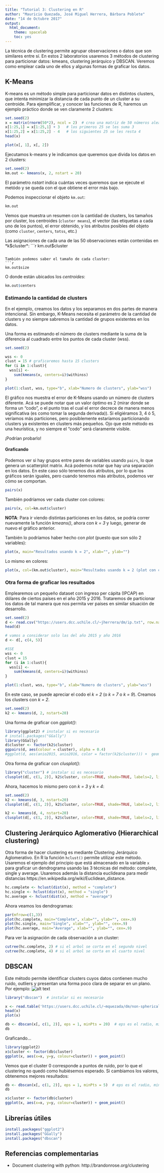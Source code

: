 ```yaml
---
title: "Tutorial 3: Clustering en R"
author: "Mauricio Quezada, José Miguel Herrera, Bárbara Poblete"
date: "14 de Octubre 2017"
output: 
  html_document: 
    theme: spacelab
    toc: yes
---
```


La técnica de clustering permite agrupar observaciones o datos que son similares entre sí. 
En estos 2 laboratorios usaremos 3 métodos de clustering para particionar datos: kmeans, clustering jerárquico y DBSCAN. Veremos como emplear cada uno de ellos y algunas formas de graficar los datos.

## K-Means

K-means es un método simple para particionar datos en distintos clusters, que intenta minimizar la distancia de cada punto de un cluster a su centroide. Para ejemplificar, y conocer las funciones de R, haremos un ejemplo práctico donde se ven claramente 2 clusters:

```r
set.seed(2)
x = matrix(rnorm(50*2), ncol = 2)  # crea una matriz de 50 números aleatorios en 2 columnas 
x[1:25,1] = x[1:25,1] + 3   # los primeros 25 se les suma 3
x[1:25,2] = x[1:25,2] - 4   # los siguientes 25 se les resta 4
head(x)
```

```r
plot(x[, 1], x[, 2])
```


Ejecutamos k-means y le indicamos que queremos que divida los datos en 2 clusters:
```r
set.seed(2)
km.out <- kmeans(x, 2, nstart = 20)
```

El parámetro *nstart* indica cuántas veces queremos que se ejecute el metódo y se queda con el que obtiene el error más bajo.

Podemos inspeccionar el objeto `km.out`:

```r
km.out
```

Vemos que muestra un resumen con la cantidad de clusters, los tamaños por cluster, los centroides (`cluster means`), el vector (las etiquetas a cada uno de los puntos), el error obtenido, y los atributos posibles del objeto (como `cluster`, `centers`, `totss`, etc.)

Las asignaciones de cada una de las 50 observaciones están contenidas en *k$cluster*:
```r
km.out$cluster
```

También podemos saber el tamaño de cada cluster:
```r
km.out$size
```

O donde están ubicados los *centroides*:
```r
km.out$centers
```


### Estimando la cantidad de clusters

En el ejemplo, creamos los datos y los separamos en dos partes de manera intencional. Sin embargo, K-Means necesita el parámetro de la cantidad de clusters y no siempre sabremos la cantidad de grupos existentes en los datos.

Una forma es estimando el número de clusters mediante la suma de la diferencia al cuadrado entre los puntos de cada cluster (wss).

```r
set.seed(2)

wss <- 0
clust = 15 # graficaremos hasta 15 clusters
for (i in 1:clust){
  wss[i] <-
    sum(kmeans(x, centers=i)$withinss)
}

plot(1:clust, wss, type="b", xlab="Numero de clusters", ylab="wss")
```

El gráfico nos muestra el error de K-Means usando un número de clusters diferente. Acá se puede notar que un valor óptimo es 2 (mirar donde se forma un "codo", o el punto tras el cual el error decrece de manera menos significativa (es como tomar la segunda derivada)). Si eligiéramos 3, 4 ó 5, veríamos más particiones, pero posiblemente estaríamos particionando clusters ya existentes en clusters más pequeños.
Ojo que este método es una heurística, y no siempre el "codo" será claramente visible.

¡Podrían probarlo!



#### Graficando

Podemos ver si hay grupos entre pares de variables usando `pairs`, lo que genera un scatterplot matrix. Acá podemos notar que hay una separación en los datos. En este caso sólo tenemos dos atributos, por lo que los gráficos serán iguales, pero cuando tenemos más atributos, podemos ver cómo se comportan.

```r
pairs(x)
```

También podríamos ver cada cluster con colores:
```r
pairs(x, col=km.out$cluster)
```

**NOTA**: Para ir viendo distintas particiones en los datos, se podría correr nuevamente la función *kmeans()*, ahora con *k = 3* y luego, generar de nuevo el gráfico anterior. 

También lo podríamos haber hecho con *plot* (puesto que son sólo 2 variables):
```r
plot(x, main="Resultados usando k = 2", xlab="", ylab="")
```

Lo mismo en colores: 
```r
plot(x, col=(km.out$cluster), main="Resultados usando k = 2 (plot con colores)", xlab="", ylab="", pch=20, cex=2)
```





### Otra forma de graficar los resultados

Emplearemos un pequeño dataset con ingreso per cápita (IPCAP) en dólares de ciertos países en el año 2015 y 2016. Trataremos de particionar los datos de tal manera que nos permita ver paises en similar situación de desarrollo. 

```r
set.seed(2)
d <- read.csv("https://users.dcc.uchile.cl/~jherrera/dm/ip.txt", row.name = 1, header = T)
head(d)

# vamos a considerar solo las del año 2015 y año 2016
d <- d[, c(4, 5)]

#SSE
wss <- 0
clust = 15
for (i in 1:clust){
  wss[i] <-
    sum(kmeans(d, centers=i)$withinss)
}

plot(1:clust, wss, type="b", xlab="Numero de clusters", ylab="wss")
```

En este caso, se puede apreciar el codo el *k = 2* (o *k = 7* o *k = 9*). 
Creamos los clusters con *k = 2*. 
```r
set.seed(2)
k2 <- kmeans(d, 2, nstart=20)
```

Una forma de graficar con *ggplot()*: 

```r
library(ggplot2) # instalar si es necesario
# install.packages("GGally")
library(GGally)
d$cluster <- factor(k2$cluster)
ggpairs(d, aes(colour = cluster), alpha = 0.4)
#ggplot(d, aes(anio2015, anio2016, color = factor(k2$cluster))) +  geom_point() 
```

Otra forma de graficar con *clusplot()*: 

```r
library("cluster") # instalar si es necesario
clusplot(d[, c(1, 2)], k2$cluster, color=TRUE, shade=TRUE, labels=2, lines=0, main="IPCAP (k=2)")
```


Ahora, hacemos lo mismo pero con *k = 3*  y *k = 4*:

```r
set.seed(2)
k2 <- kmeans(d, 3, nstart=20)
clusplot(d[, c(1, 2)], k2$cluster, color=TRUE, shade=TRUE, labels=2, lines=0, main="IPCAP (k=3)")
```

```r
k2 <- kmeans(d, 4, nstart=20)
clusplot(d[, c(1, 2)], k2$cluster, color=TRUE, shade=TRUE, labels=2, lines=0, main="IPCAP (k=4)")
```


## Clustering Jerárquico Aglomerativo (Hierarchical clustering)

Otra forma de hacer clustering es mediante Clustering Jerárquico Aglomerativo. En R la función `hclust()` permite utilizar este método. Usaremos el ejemplo del principio que está almacenado en la variable `x` para graficar un dendrograma usando las 3 técnicas del método: complete, single y average. Usaremos además la distancia euclideana para medir distancias https://en.wikipedia.org/wiki/Euclidean_distance. 

```r
hc.complete <- hclust(dist(x), method = "complete")
hc.single <- hclust(dist(x), method = "single")
hc.average <- hclust(dist(x), method = "average")
```

Ahora veamos los dendrogramas:
```r
par(mfrow=c(1,3))
plot(hc.complete, main="Complete", xlab="", ylab="", cex=.9)
plot(hc.single, main="Single", xlab="", ylab="", cex=.9)
plot(hc.average, main="Average", xlab="", ylab="", cex=.9)
```


Para ver la asignación de cada observación a un cluster:

```r
cutree(hc.complete, 2) # si el arbol se corta en el segundo nivel
cutree(hc.complete, 4) # si el arbol se corta en el cuarto nivel
```


<!--Para escalar las variables (una especie de normalización) antes de hacer clustering jerárquico de las observaciones:

```r
xec = scale(x)
plot(hclust(dist(xec), method = "complete"), main = "HC complete (scaled features)")
```
-->

## DBSCAN

Este método permite identificar clusters cuyos datos contienen mucho ruido, outliers y presentan una forma poco clara de separar en un plano. Por ejemplo:
![alt text](http://www.sthda.com/english/sthda-upload/images/cluster-analysis/dbscan-idea.png)


```r
library("dbscan")  # instalar si es necesario

x <- read.table('https://users.dcc.uchile.cl/~mquezada/dm/non-spherical.txt')
head(x)
plot(x)
```

```r
db <- dbscan(x[, c(1, 2)], eps = 1, minPts = 20)  # eps es el radio, minPts es la cantidad minima de puntos dentro del radio
db
```

Graficando...
```r
library(ggplot2)
x$cluster <- factor(db$cluster)
ggplot(x, aes(x=x, y=y, colour=cluster)) + geom_point()

```

Vemos que el cluster 0 corresponde a puntos de ruido, por lo que el clustering no quedó como hubiésemos esperado. Si cambiamos los valores, obtenemos mejores resultados:


```r
db <- dbscan(x[, c(1, 2)], eps = 1, minPts = 5)  # eps es el radio, minPts es la cantidad minima de puntos dentro del radio
db

x$cluster <- factor(db$cluster)
ggplot(x, aes(x=x, y=y, colour=cluster)) + geom_point()

```

## Librerías útiles

```r
install.packages("ggplot2")
install.packages("GGally")
install.packages("dbscan")
```


## Referencias complementarias

* Document clustering with python:  http://brandonrose.org/clustering


